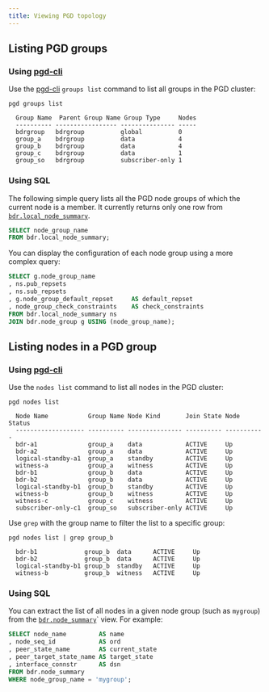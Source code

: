 ```yaml
---
title: Viewing PGD topology
---
```



## Listing PGD groups

### Using [pgd-cli](../cli)

Use the [pgd-cli](../cli) `groups list` command to list all groups in the PGD cluster:

```shell
pgd groups list
```
```console
  Group Name  Parent Group Name Group Type     Nodes          
  ---------- ----------------- --------------- -----
  bdrgroup   bdrgroup          global          0
  group_a    bdrgroup          data            4
  group_b    bdrgroup          data            4    
  group_c    bdrgroup          data            1
  group_so   bdrgroup          subscriber-only 1
```

### Using SQL

The following simple query lists all the PGD node groups of which the current
node is a member. It currently returns only one row from
[`bdr.local_node_summary`](/pgd/5.8/reference/catalogs-visible#bdrlocal_node_summary).

```sql
SELECT node_group_name
FROM bdr.local_node_summary;
```

You can display the configuration of each node group using a more
complex query:

```sql
SELECT g.node_group_name
, ns.pub_repsets
, ns.sub_repsets
, g.node_group_default_repset     AS default_repset
, node_group_check_constraints    AS check_constraints
FROM bdr.local_node_summary ns
JOIN bdr.node_group g USING (node_group_name);
```

## Listing nodes in a PGD group

### Using [pgd-cli](../cli)

Use the `nodes list` command to list all nodes in the PGD cluster:

```shell
pgd nodes list
```
```console
  Node Name           Group Name Node Kind       Join State Node Status
  ------------------- ---------- --------------- ---------- -----------          
  bdr-a1              group_a    data            ACTIVE     Up
  bdr-a2              group_a    data            ACTIVE     Up     
  logical-standby-a1  group_a    standby         ACTIVE     Up
  witness-a           group_a    witness         ACTIVE     Up
  bdr-b1              group_b    data            ACTIVE     Up
  bdr-b2              group_b    data            ACTIVE     Up
  logical-standby-b1  group_b    standby         ACTIVE     Up
  witness-b           group_b    witness         ACTIVE     Up
  witness-c           group_c    witness         ACTIVE     Up
  subscriber-only-c1  group_so   subscriber-only ACTIVE     Up 
```

Use `grep` with the group name to filter the list to a specific group:

```shell
pgd nodes list | grep group_b
```
```console
  bdr-b1             group_b  data      ACTIVE     Up        
  bdr-b2             group_b  data      ACTIVE     Up    
  logical-standby-b1 group_b  standby   ACTIVE     Up   
  witness-b          group_b  witness   ACTIVE     Up  
```

### Using SQL

You can extract the list of all nodes in a given node group (such as `mygroup`)
from the [`bdr.node_summary`](/pgd/5.8/reference/catalogs-visible#bdrnode_summary)` view. For example:

```sql
SELECT node_name         AS name
, node_seq_id            AS ord
, peer_state_name        AS current_state
, peer_target_state_name AS target_state
, interface_connstr      AS dsn
FROM bdr.node_summary
WHERE node_group_name = 'mygroup';
```
